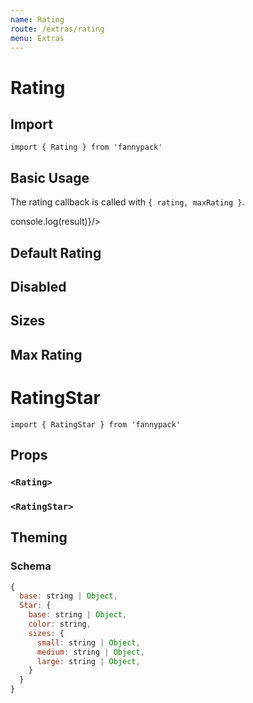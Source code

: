 ```yaml
---
name: Rating
route: /extras/rating
menu: Extras
---
```



# Rating

## Import

`import { Rating } from 'fannypack'`

## Basic Usage

The rating callback is called with `{ rating, maxRating }`.

<Playground>
  <Rating  onRate={result => console.log(result)}/>
</Playground>

## Default Rating

<Playground>
  <Rating defaultRating={3} />
</Playground>

## Disabled

<Playground>
  <Rating defaultRating={3} disabled />
</Playground>

## Sizes

<Playground>
  <Rating defaultRating={1} size="small" />
  <Rating defaultRating={2} />
  <Rating defaultRating={3} size="medium" />
  <Rating defaultRating={4} size="large" />
</Playground>

## Max Rating

<Playground>
  <Rating maxRating={1} />
  <Rating maxRating={2} />
  <Rating maxRating={3} />
  <Rating maxRating={4} />
  <Rating />
  <Rating maxRating={10} />
</Playground>

# RatingStar

`import { RatingStar } from 'fannypack'`

<Playground>
  <RatingStar />
  <RatingStar size="medium"/>
  <RatingStar size="large" active />
</Playground>

## Props

### `<Rating>`
<PropsTable of={Rating} />

### `<RatingStar>`
<PropsTable of={RatingStar} />

## Theming

### Schema

```jsx
{
  base: string | Object,
  Star: {
    base: string | Object,
    color: string,
    sizes: {
      small: string | Object,
      medium: string | Object,
      large: string | Object,
    }
  }
}
```
